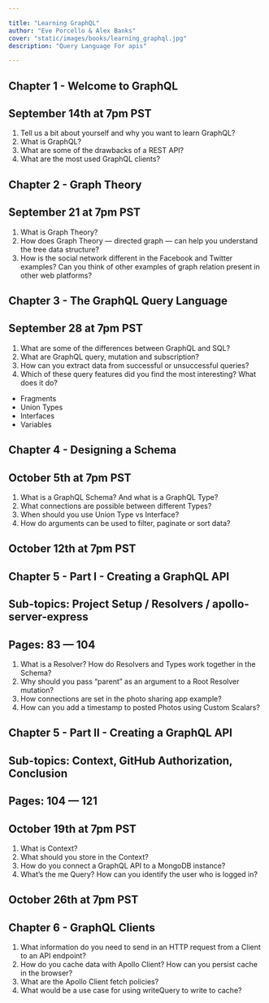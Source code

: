 ```yaml
---

title: "Learning GraphQL"
author: "Eve Porcello & Alex Banks"
cover: "static/images/books/learning_graphql.jpg"
description: "Query Language For apis"

---
```


## Chapter 1 - Welcome to GraphQL
## September 14th at 7pm PST

1. Tell us a bit about yourself and why you want to learn GraphQL?
2. What is GraphQL?
3. What are some of the drawbacks of a REST API?
4. What are the most used GraphQL clients?


## Chapter 2 - Graph Theory
## September 21 at 7pm PST

1. What is Graph Theory?
2. How does Graph Theory — directed graph —  can help you understand the tree data structure?
3. How is the social network different in the Facebook and Twitter examples? Can you think of other examples of graph relation present in other web platforms?

## Chapter 3 - The GraphQL Query Language
## September 28 at 7pm PST

1. What are some of the differences between GraphQL and SQL?
2. What are GraphQL query, mutation and subscription?
3. How can you extract data from successful or unsuccessful queries?
4. Which of these query features did you find the most interesting? What does it do?
  - Fragments
  - Union Types
  - Interfaces
  - Variables

## Chapter 4 - Designing a Schema
## October 5th at 7pm PST

1. What is a GraphQL Schema? And what is a GraphQL Type?
2. What connections are possible between different Types?
3. When should you use Union Type vs Interface? 
4. How do arguments can be used to filter, paginate or sort data?

## October 12th at 7pm PST
## Chapter 5 - Part I - Creating a GraphQL API
## Sub-topics: Project Setup / Resolvers / apollo-server-express
## Pages: 83 — 104

1. What is a Resolver? How do Resolvers and Types work together in the Schema?
2. Why should you pass “parent” as an argument to a Root Resolver mutation?
3. How connections are set in the photo sharing app example?
4. How can you add a timestamp to posted Photos using Custom Scalars?

## Chapter 5 - Part II - Creating a GraphQL API
## Sub-topics: Context, GitHub Authorization, Conclusion
## Pages: 104 — 121
## October 19th at 7pm PST

1. What is Context?
2. What should you store in the Context?
3. How do you connect a GraphQL API to a MongoDB instance?
4. What’s the me Query? How can you identify the user who is logged in?

## October 26th at 7pm PST
## Chapter 6 - GraphQL Clients

1. What information do you need to send in an HTTP request from a Client to an API endpoint?
2. How do you cache data with Apollo Client? How can you persist cache in the browser?
3. What are the Apollo Client fetch policies?
4. What would be a use case for using writeQuery to write to cache?

